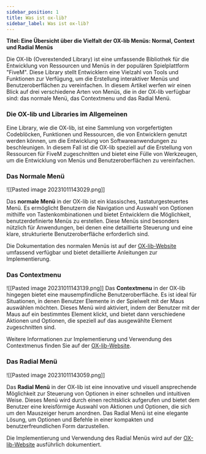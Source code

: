 ---
sidebar_position: 1
title: Was ist ox-lib? 
sidebar_label: Was ist ox-lib? 
---

**Titel: Eine Übersicht über die Vielfalt der OX-lib Menüs: Normal, Context und Radial Menüs**

Die OX-lib (Overextended Library) ist eine umfassende Bibliothek für die Entwicklung von Ressourcen und Menüs in der populären Spielplattform "FiveM". Diese Library stellt Entwicklern eine Vielzahl von Tools und Funktionen zur Verfügung, um die Erstellung interaktiver Menüs und Benutzeroberflächen zu vereinfachen. In diesem Artikel werfen wir einen Blick auf drei verschiedene Arten von Menüs, die in der OX-lib verfügbar sind: das normale Menü, das Contextmenu und das Radial Menü.

### Die OX-lib und Libraries im Allgemeinen

Eine Library, wie die OX-lib, ist eine Sammlung von vorgefertigten Codeblöcken, Funktionen und Ressourcen, die von Entwicklern genutzt werden können, um die Entwicklung von Softwareanwendungen zu beschleunigen. In diesem Fall ist die OX-lib speziell auf die Erstellung von Ressourcen für FiveM zugeschnitten und bietet eine Fülle von Werkzeugen, um die Entwicklung von Menüs und Benutzeroberflächen zu vereinfachen.

### Das Normale Menü
![[Pasted image 20231011143029.png]]

Das **normale Menü** in der OX-lib ist ein klassisches, tastaturgesteuertes Menü. Es ermöglicht Benutzern die Navigation und Auswahl von Optionen mithilfe von Tastenkombinationen und bietet Entwicklern die Möglichkeit, benutzerdefinierte Menüs zu erstellen. Diese Menüs sind besonders nützlich für Anwendungen, bei denen eine detaillierte Steuerung und eine klare, strukturierte Benutzeroberfläche erforderlich sind.

Die Dokumentation des normalen Menüs ist auf der [OX-lib-Website](https://overextended.dev/ox_lib/Modules/Interface/Client/menu) umfassend verfügbar und bietet detaillierte Anleitungen zur Implementierung.

### Das Contextmenu

![[Pasted image 20231011143139.png]]
Das **Contextmenu** in der OX-lib hingegen bietet eine mausempfindliche Benutzeroberfläche. Es ist ideal für Situationen, in denen Benutzer Elemente in der Spielwelt mit der Maus auswählen möchten. Dieses Menü wird aktiviert, indem der Benutzer mit der Maus auf ein bestimmtes Element klickt, und bietet dann verschiedene Aktionen und Optionen, die speziell auf das ausgewählte Element zugeschnitten sind.

Weitere Informationen zur Implementierung und Verwendung des Contextmenus finden Sie auf der [OX-lib-Website](https://overextended.dev/ox_lib/Modules/Interface/Client/context).

### Das Radial Menü
![[Pasted image 20231011143059.png]]

Das **Radial Menü** in der OX-lib ist eine innovative und visuell ansprechende Möglichkeit zur Steuerung von Optionen in einer schnellen und intuitiven Weise. Dieses Menü wird durch einen rechtsklick aufgerufen und bietet dem Benutzer eine kreisförmige Auswahl von Aktionen und Optionen, die sich um den Mauszeiger herum anordnen. Das Radial Menü ist eine elegante Lösung, um Optionen und Befehle in einer kompakten und benutzerfreundlichen Form darzustellen.

Die Implementierung und Verwendung des Radial Menüs wird auf der [OX-lib-Website](https://overextended.dev/ox_lib/Modules/Interface/Client/radial) ausführlich dokumentiert.